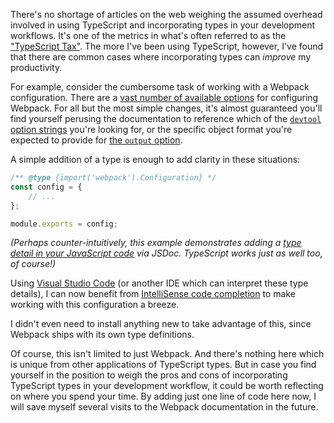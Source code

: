 
There's no shortage of articles on the web weighing the assumed overhead involved in using TypeScript and incorporating types in your development workflows. It's one of the metrics in what's often referred to as the ["TypeScript Tax"](https://medium.com/javascript-scene/the-typescript-tax-132ff4cb175b). The more I've been using TypeScript, however, I've found that there are common cases where incorporating types can _improve_ my productivity.

For example, consider the cumbersome task of working with a Webpack configuration. There are a [vast number of available options](https://webpack.js.org/configuration/#options) for configuring Webpack. For all but the most simple changes, it's almost guaranteed you'll find yourself perusing the documentation to reference which of the [`devtool` option strings](https://webpack.js.org/configuration/devtool/#devtool) you're looking for, or the specific object format you're expected to provide for [the `output` option](https://webpack.js.org/configuration/output/).

A simple addition of a type is enough to add clarity in these situations:

```js
/** @type {import('webpack').Configuration} */
const config = {
	// ...
};

module.exports = config;
```

_(Perhaps counter-intuitively, this example demonstrates adding a [type detail in your JavaScript code](https://andrewduthie.com/2019/11/27/typescript-tooling-for-your-javascript-projects/) via JSDoc. TypeScript works just as well too, of course!)_

Using [Visual Studio Code](https://code.visualstudio.com/) (or another IDE which can interpret these type details), I can now benefit from [IntelliSense code completion](https://code.visualstudio.com/docs/editor/intellisense) to make working with this configuration a breeze.

<ClickableImage
	src="https://andrewmduthie.files.wordpress.com/2020/03/webpack-types.gif?w=478"
	width={478}
	height={461}
	alt="Webpack types"
/>

I didn't even need to install anything new to take advantage of this, since Webpack ships with its own type definitions.

Of course, this isn't limited to just Webpack. And there's nothing here which is unique from other applications of TypeScript types. But in case you find yourself in the position to weigh the pros and cons of incorporating TypeScript types in your development workflow, it could be worth reflecting on where you spend your time. By adding just one line of code here now, I will save myself several visits to the Webpack documentation in the future.

